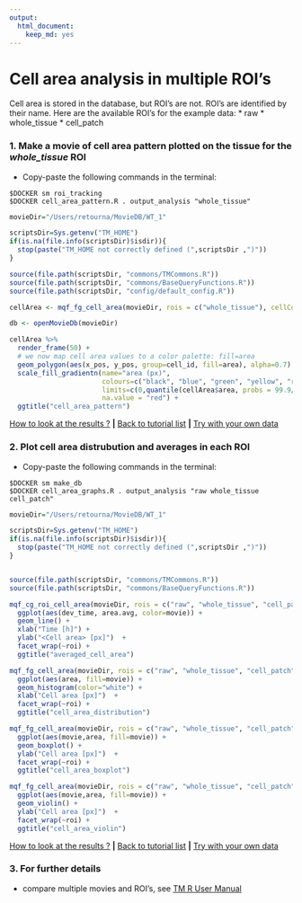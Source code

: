 ```yaml
---
output: 
  html_document: 
    keep_md: yes
---
```


# Cell area analysis in multiple ROI's

Cell area is stored in the database, but ROI's are not. ROI's are identified by their name. Here are the available ROI's for the example data: 
* raw 
* whole_tissue
* cell_patch

### 1. Make a movie of cell area pattern plotted on the tissue for the *whole_tissue* ROI

* Copy-paste the following commands in the terminal:

```
$DOCKER sm roi_tracking 
$DOCKER cell_area_pattern.R . output_analysis "whole_tissue"
```

```r
movieDir="/Users/retourna/MovieDB/WT_1"

scriptsDir=Sys.getenv("TM_HOME")
if(is.na(file.info(scriptsDir)$isdir)){
  stop(paste("TM_HOME not correctly defined (",scriptsDir ,")"))
}

source(file.path(scriptsDir, "commons/TMCommons.R"))
source(file.path(scriptsDir, "commons/BaseQueryFunctions.R"))
source(file.path(scriptsDir, "config/default_config.R"))

cellArea <- mqf_fg_cell_area(movieDir, rois = c("whole_tissue"), cellContour = T)

db <- openMovieDb(movieDir)

cellArea %>%
  render_frame(50) + 
  # we now map cell area values to a color palette: fill=area
  geom_polygon(aes(x_pos, y_pos, group=cell_id, fill=area), alpha=0.7) + 
  scale_fill_gradientn(name="area (px)",
                       colours=c("black", "blue", "green", "yellow", "red"),
                       limits=c(0,quantile(cellArea$area, probs = 99.9/100)),
                       na.value = "red") +
  ggtitle("cell_area_pattern")


```

[How to look at the results ?](../tm_qs_example_data.md#4-look-at-the-results) **|** 
[Back to tutorial list](../tm_qs_example_data.md#3-select-the-analysis-you-are-interested-in) **|** 
[Try with your own data](../tm_qs_user_data.md#first-use-of-tissueminer-with-your-own-data)

### 2. Plot cell area distrubution and averages in each ROI
* Copy-paste the following commands in the terminal:

```
$DOCKER sm make_db 
$DOCKER cell_area_graphs.R . output_analysis "raw whole_tissue cell_patch"
```

```r


movieDir="/Users/retourna/MovieDB/WT_1"

scriptsDir=Sys.getenv("TM_HOME")
if(is.na(file.info(scriptsDir)$isdir)){
  stop(paste("TM_HOME not correctly defined (",scriptsDir ,")"))
}


source(file.path(scriptsDir, "commons/TMCommons.R"))
source(file.path(scriptsDir, "commons/BaseQueryFunctions.R"))

mqf_cg_roi_cell_area(movieDir, rois = c("raw", "whole_tissue", "cell_patch")) %>% 
  ggplot(aes(dev_time, area.avg, color=movie)) +
  geom_line() +
  xlab("Time [h]") +
  ylab("<Cell area> [px]")  +
  facet_wrap(~roi) +
  ggtitle("averaged_cell_area")

mqf_fg_cell_area(movieDir, rois = c("raw", "whole_tissue", "cell_patch")) %>%
  ggplot(aes(area, fill=movie)) +
  geom_histogram(color="white") +
  xlab("Cell area [px]")  +
  facet_wrap(~roi) +
  ggtitle("cell_area_distribution")

mqf_fg_cell_area(movieDir, rois = c("raw", "whole_tissue", "cell_patch")) %>%
  ggplot(aes(movie,area, fill=movie)) +
  geom_boxplot() +
  ylab("Cell area [px]")  +
  facet_wrap(~roi) +
  ggtitle("cell_area_boxplot")

mqf_fg_cell_area(movieDir, rois = c("raw", "whole_tissue", "cell_patch")) %>%
  ggplot(aes(movie,area, fill=movie)) +
  geom_violin() +
  ylab("Cell area [px]")  +
  facet_wrap(~roi) +
  ggtitle("cell_area_violin")
```

[How to look at the results ?](../tm_qs_example_data.md#4-look-at-the-results) **|** 
[Back to tutorial list](../tm_qs_example_data.md#3-select-the-analysis-you-are-interested-in) **|** 
[Try with your own data](../tm_qs_user_data.md#first-use-of-tissueminer-with-your-own-data)

### 3. For further details

* compare multiple movies and ROI's, see [TM R User Manual](https://mpicbg-scicomp.github.io/tissue_miner/tm_tutorial/R-tutorial.html#comparing-averaged-quantities-between-movies-and-rois)
